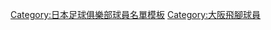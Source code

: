 {{football squad|teamname=大阪飛腳|bgcolor=#0c46e7|textcolor=#FFF|bordercolor=black
|name=大阪飛腳球員名單
|list=<div>
{{football squad2 player|no=0|name=''[[飛腳男孩]]''}}
{{football squad2 player|no=1|name=[[東口順昭]]}}
{{football squad2 player|no=2|name=}}
{{football squad2 player|no=3|name=[[昌子源]]}}
{{football squad2 player|no=4|name=[[藤春廣輝]]}}
{{football squad2 player|no=5|name=[[三浦弦太]]}}
{{football squad2 player|no=6|name=[[朱世鐘]]}}
{{football squad2 player|no=7|name=}}
{{football squad2 player|no=8|name=[[小野瀬康介]]}}
{{football squad2 player|no=9|name=[[萊安德羅·馬科斯·佩雷拉|佩雷拉]]}}
{{football squad2 player|no=10|name=[[倉田秋]]}}
{{football squad2 player|no=11|name=[[小野裕二]]}}
{{football squad2 player|no=13|name=[[菅沼駿哉]]}}
{{football squad2 player|no=14|name=[[福田湧矢]]}}
{{football squad2 player|no=15|name=[[井手口陽介]]}}
{{football squad2 player|no=16|name=[[佐藤瑶大]]}}
{{football squad2 player|no=17|name=[[奧野耕平]]}}
{{football squad2 player|no=18|name=[[安德森·帕特里克·阿吉亞爾·奧利維拉|帕特里克]]}}
{{football squad2 player|no=19|name=[[金英權]]}}
{{football squad2 player|no=20|name=[[权敬原]]}}
{{football squad2 player|no=21|name=[[矢島慎也]]}}
{{football squad2 player|no=22|name=[[一森純]]}}
{{football squad2 player|no=23|name=[[林瑞輝]]}}
{{football squad2 player|no=24|name=[[黒川圭介]]}}
{{football squad2 player|no=25|name=[[石川慧]]}}
{{football squad2 player|no=26|name=}}
{{football squad2 player|no=27|name=[[髙尾瑠]]}}
{{football squad2 player|no=28|name=[[威靈頓·施華|威靈頓]]}}
{{football squad2 player|no=29|name=[[山本悠樹]]}}
{{football squad2 player|no=30|name=[[塚元大]]}}
{{football squad2 player|no=31|name=}}
{{football squad2 player|no=32|name=[[泰亞高·艾維斯]]}}
{{football squad2 player|no=33|name=[[白井陽斗]]}}
{{football squad2 player|no=34|name=[[川﨑修平]]}}
{{football squad2 player|no=38|name=[[唐山翔自]]}}
{{football squad2 player|no=39|name=[[宇佐美貴史]]}}
{{football squad2 player|no=40|name=[[申原浩]]}}
{{football squad manager|name=[[宮本恒靖]]}}
</div>}}<noinclude>
[[Category:日本足球俱樂部球員名單模板]][[Category:大阪飛腳球員]]

</noinclude>